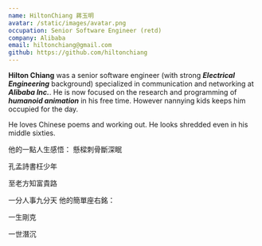 ```yaml
---
name: HiltonChiang 蔣玉明
avatar: /static/images/avatar.png
occupation: Senior Software Engineer (retd)
company: Alibaba
email: hiltonchiang@gmail.com
github: https://github.com/hiltonchiang
---
```



**Hilton Chiang** was a senior software engineer (with strong ***Electrical Engineering*** background) specialized in communication and networking at ***Alibaba Inc.***. He is now focused on the research and programming of ***humanoid animation*** in his free time. However nannying kids keeps him occupied for the day.

He loves Chinese poems and working out. He looks shredded even in his middle sixties. 

他的一點人生感悟：
<WVert>
懸樑刺骨斷深眠

孔孟詩書枉少年 

至老方知富貴路

一分人事九分天
</WVert>
他的簡單座右銘：

<WVert>
一生剛克

一世潛沉
</WVert>
